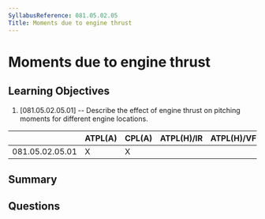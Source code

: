 ```yaml
---
SyllabusReference: 081.05.02.05
Title: Moments due to engine thrust
---
```


# Moments due to engine thrust

## Learning Objectives

1. [081.05.02.05.01] -- Describe the effect of engine thrust on pitching moments
   for different engine locations.

|                 | ATPL(A) | CPL(A) | ATPL(H)/IR | ATPL(H)/VFR | CPL(H) | IR  | CBIR(A) |
| --------------- | ------- | ------ | ---------- | ----------- | ------ | --- | ------- |
| 081.05.02.05.01 | X       | X      |            |             |        |     |         |

## Summary

## Questions
